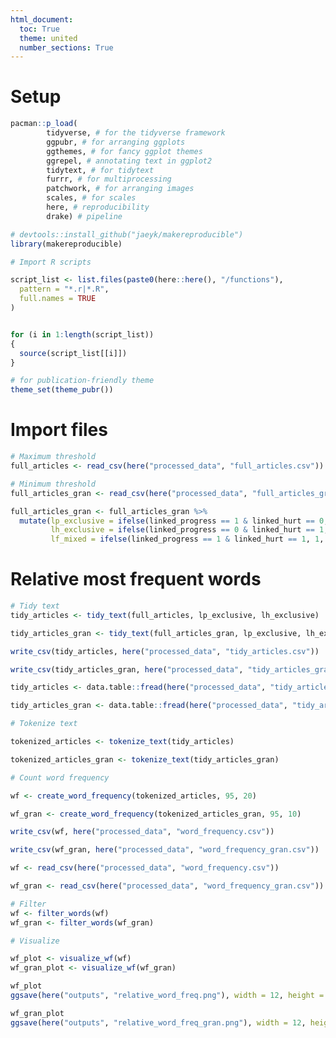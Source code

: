 ```yaml
---
html_document:
  toc: True
  theme: united
  number_sections: True
---
```


# Setup

```r

pacman::p_load(
        tidyverse, # for the tidyverse framework
        ggpubr, # for arranging ggplots
        ggthemes, # for fancy ggplot themes
        ggrepel, # annotating text in ggplot2 
        tidytext, # for tidytext
        furrr, # for multiprocessing
        patchwork, # for arranging images
        scales, # for scales 
        here, # reproducibility 
        drake) # pipeline

# devtools::install_github("jaeyk/makereproducible")
library(makereproducible)

# Import R scripts

script_list <- list.files(paste0(here::here(), "/functions"),
  pattern = "*.r|*.R",
  full.names = TRUE
)


for (i in 1:length(script_list))
{
  source(script_list[[i]])
}

# for publication-friendly theme
theme_set(theme_pubr())
```


# Import files

```r
# Maximum threshold 
full_articles <- read_csv(here("processed_data", "full_articles.csv"))

# Minimum threshold 
full_articles_gran <- read_csv(here("processed_data", "full_articles_gran.csv"))

full_articles_gran <- full_articles_gran %>%
  mutate(lp_exclusive = ifelse(linked_progress == 1 & linked_hurt == 0, 1, 0),
         lh_exclusive = ifelse(linked_progress == 0 & linked_hurt == 1, 1, 0),
         lf_mixed = ifelse(linked_progress == 1 & linked_hurt == 1, 1, 0))
```

# Relative most frequent words

```r
# Tidy text 
tidy_articles <- tidy_text(full_articles, lp_exclusive, lh_exclusive)

tidy_articles_gran <- tidy_text(full_articles_gran, lp_exclusive, lh_exclusive)

write_csv(tidy_articles, here("processed_data", "tidy_articles.csv"))

write_csv(tidy_articles_gran, here("processed_data", "tidy_articles_gran.csv"))

```

```r
tidy_articles <- data.table::fread(here("processed_data", "tidy_articles.csv"))

tidy_articles_gran <- data.table::fread(here("processed_data", "tidy_articles_gran.csv"))

# Tokenize text 

tokenized_articles <- tokenize_text(tidy_articles)

tokenized_articles_gran <- tokenize_text(tidy_articles_gran)

```

```r

# Count word frequency 

wf <- create_word_frequency(tokenized_articles, 95, 20)

wf_gran <- create_word_frequency(tokenized_articles_gran, 95, 10)

write_csv(wf, here("processed_data", "word_frequency.csv"))

write_csv(wf_gran, here("processed_data", "word_frequency_gran.csv"))

wf <- read_csv(here("processed_data", "word_frequency.csv"))

wf_gran <- read_csv(here("processed_data", "word_frequency_gran.csv"))

```

```r

# Filter 
wf <- filter_words(wf)
wf_gran <- filter_words(wf_gran)

# Visualize 

wf_plot <- visualize_wf(wf)
wf_gran_plot <- visualize_wf(wf_gran)

wf_plot 
ggsave(here("outputs", "relative_word_freq.png"), width = 12, height = 12)

wf_gran_plot
ggsave(here("outputs", "relative_word_freq_gran.png"), width = 12, height = 12)

```